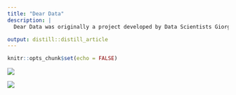 ```yaml
---
title: "Dear Data"
description: |
  Dear Data was originally a project developed by Data Scientists Giorgia Lupi and Stafanie Posavec to analyze data in their daily lives using a postcard format. In my Data Visualization class (HIA 0229) we used the principles of the Dear Data project to analyze data in our daily lives using the same methods. I chose to evaluate the times I check the time each day for one week.

output: distill::distill_article
---
```


```r
knitr::opts_chunk$set(echo = FALSE)
```

<img src="Dear_Data_01.jpg" style="margin10 auto, width:1000px">

<img src="Dear_Data_02.jpg" style="margin10 auto, width:1000px">





